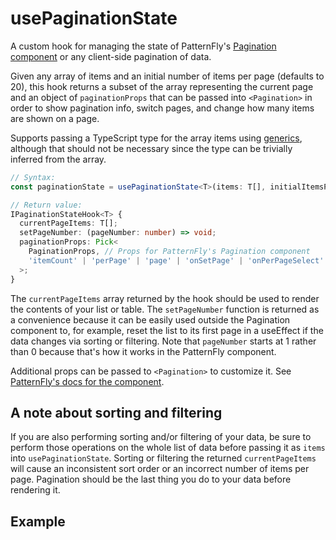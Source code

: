 
<Meta title="Hooks/usePaginationState" component={usePaginationState} />

# usePaginationState

A custom hook for managing the state of PatternFly's [Pagination component](https://www.patternfly.org/v4/components/pagination) or any client-side pagination of data.

Given any array of items and an initial number of items per page (defaults to 20), this hook returns a subset of the array representing the current page and an object of `paginationProps`
that can be passed into `<Pagination>` in order to show pagination info, switch pages, and change how many items are shown on a page.

Supports passing a TypeScript type for the array items using [generics](https://www.typescriptlang.org/docs/handbook/generics.html),
although that should not be necessary since the type can be trivially inferred from the array.

```ts
// Syntax:
const paginationState = usePaginationState<T>(items: T[], initialItemsPerPage: number);

// Return value:
IPaginationStateHook<T> {
  currentPageItems: T[];
  setPageNumber: (pageNumber: number) => void;
  paginationProps: Pick<
    PaginationProps, // Props for PatternFly's Pagination component
    'itemCount' | 'perPage' | 'page' | 'onSetPage' | 'onPerPageSelect'
  >;
}
```

The `currentPageItems` array returned by the hook should be used to render the contents of your list or table.
The `setPageNumber` function is returned as a convenience because it can be easily used outside the Pagination component to,
for example, reset the list to its first page in a useEffect if the data changes via sorting or filtering.
Note that `pageNumber` starts at 1 rather than 0 because that's how it works in the PatternFly component.

Additional props can be passed to `<Pagination>` to customize it. See [PatternFly's docs for the component](https://www.patternfly.org/v4/components/pagination).

## A note about sorting and filtering

If you are also performing sorting and/or filtering of your data, be sure to perform those operations on the whole list of data
before passing it as `items` into `usePaginationState`. Sorting or filtering the returned `currentPageItems` will cause an inconsistent sort order
or an incorrect number of items per page. Pagination should be the last thing you do to your data before rendering it.

## Example

<Canvas>
  <Story story={BasicPagination} />
</Canvas>

<GithubLink path="src/hooks/usePaginationState/usePaginationState.ts" />

